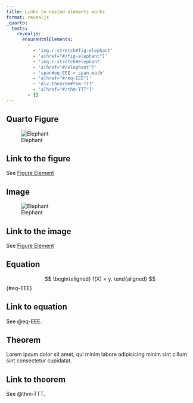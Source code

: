 ```yaml
---
title: Links to nested elements works
format: revealjs
_quarto:
  tests:
    revealjs:
      ensureHtmlElements:
        - 
          - 'img.r-stretch#fig-elephant'
          - 'a[href="#/fig-elephant"]'
          - 'img.r-stretch#elephant'
          - 'a[href="#/elephant"]'
          - 'span#eq-EEE > span.math'
          - 'a[href="#/eq-EEE"]'
          - 'div.theorem#thm-TTT'
          - 'a[href="#/thm-TTT"]'
        - []
---
```


## Quarto Figure

![Elephant](https://quarto.org/docs/authoring/images/crossref-figure.png){#fig-elephant}

## Link to the figure

See [Figure Element](#fig-elephant)

## Image

![Elephant](https://quarto.org/docs/authoring/images/crossref-figure.png){#elephant}

## Link to the image

See [Figure Element](#elephant)

## Equation

$$
\begin{aligned}
  f(X) = y.
\end{aligned}
$$ {#eq-EEE}

## Link to equation
  
See @eq-EEE.

## Theorem

::: {#thm-TTT}
Lorem ipsum dolor sit amet, qui minim labore adipisicing minim sint cillum sint consectetur cupidatat.
:::

## Link to theorem

See @thm-TTT.